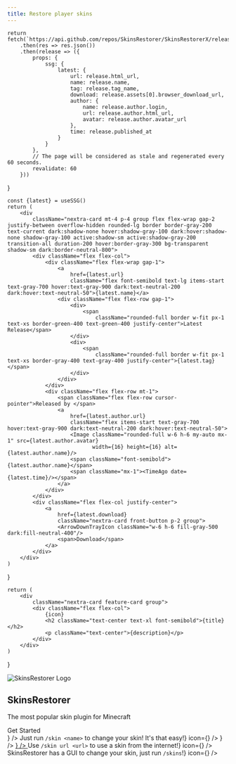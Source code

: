 ```yaml
---
title: Restore player skins
---
```



    return fetch(`https://api.github.com/repos/SkinsRestorer/SkinsRestorerX/releases/latest`)
        .then(res => res.json())
        .then(release => ({
            props: {
                ssg: {
                    latest: {
                        url: release.html_url,
                        name: release.name,
                        tag: release.tag_name,
                        download: release.assets[0].browser_download_url,
                        author: {
                            name: release.author.login,
                            url: release.author.html_url,
                            avatar: release.author.avatar_url
                        },
                        time: release.published_at
                    }
                }
            },
            // The page will be considered as stale and regenerated every 60 seconds.
            revalidate: 60
        }))
}

    const {latest} = useSSG()
    return (
        <div
            className="nextra-card mt-4 p-4 group flex flex-wrap gap-2 justify-between overflow-hidden rounded-lg border border-gray-200 text-current dark:shadow-none hover:shadow-gray-100 dark:hover:shadow-none shadow-gray-100 active:shadow-sm active:shadow-gray-200 transition-all duration-200 hover:border-gray-300 bg-transparent shadow-sm dark:border-neutral-800">
            <div className="flex flex-col">
                <div className="flex flex-wrap gap-1">
                    <a
                        href={latest.url}
                        className="flex font-semibold text-lg items-start text-gray-700 hover:text-gray-900 dark:text-neutral-200 dark:hover:text-neutral-50">{latest.name}</a>
                    <div className="flex flex-row gap-1">
                        <div>
                            <span
                                className="rounded-full border w-fit px-1 text-xs border-green-400 text-green-400 justify-center">Latest Release</span>
                        </div>
                        <div>
                            <span
                                className="rounded-full border w-fit px-1 text-xs border-gray-400 text-gray-400 justify-center">{latest.tag}</span>
                        </div>
                    </div>
                </div>
                <div className="flex flex-row mt-1">
                    <span className="flex flex-row cursor-pointer">Released by </span>
                    <a
                        href={latest.author.url}
                        className="flex items-start text-gray-700 hover:text-gray-900 dark:text-neutral-200 dark:hover:text-neutral-50">
                        <Image className="rounded-full w-6 h-6 my-auto mx-1" src={latest.author.avatar}
                               width={16} height={16} alt={latest.author.name}/>
                        <span className="font-semibold">{latest.author.name}</span>
                        <span className="mx-1"><TimeAgo date={latest.time}/></span>
                    </a>
                </div>
            </div>
            <div className="flex flex-col justify-center">
                <a
                    href={latest.download}
                    className="nextra-card front-button p-2 group">
                    <ArrowDownTrayIcon className="w-6 h-6 fill-gray-500 dark:fill-neutral-400"/>
                    <span>Download</span>
                </a>
            </div>
        </div>
    )
}

    return (
        <div
            className="nextra-card feature-card group">
            <div className="flex flex-col">
                {icon}
                <h2 className="text-center text-xl font-semibold">{title}</h2>
                <p className="text-center">{description}</p>
            </div>
        </div>
    )
}

<article
    className="w-full overflow-x-hidden break-words nextra-content flex min-h-[calc(100vh-var(--nextra-navbar-height))] min-w-0 justify-center pb-8 pr-[calc(env(safe-area-inset-right)-1.5rem)]">
    <main className="w-full min-w-0 max-w-6xl px-6 pt-4 md:px-12">
        <div className="mx-auto container">
            <LatestRelease/>
            <div className="p-4 flex flex-col">
                <div className="mt-8 md:mt-16 flex flex-col md:flex-row mx-auto gap-2">
                    <Image src="/logo.png" width={128} height={128} className="w-24 md:w-16 h-24 md:h-16 mx-auto"
                           alt="SkinsRestorer Logo"/>
                    <h1 className="my-auto text-center text-5xl font-bold">
                        SkinsRestorer
                    </h1>
                </div>
                <p className="text-center mt-2 text-lg">The most popular skin plugin for Minecraft</p>
                <Link href="/docs/installation"
                      className="nextra-card front-button mt-6 p-2 group">
                    <span>Get Started</span>
                    <ChevronDoubleRightIcon className="w-6 h-6 m-auto fill-gray-500 dark:fill-neutral-400"/>
                </Link>
                <div className="grid grid-cols-1 sm:grid-cols-2 md:grid-cols-3 gap-4 mt-8 md:mt-16">
                    <Link
                        href="/docs/installation"
                    >
                        <FeatureCard
                            title="Easy to use"
                            description="SkinsRestorer is easy to use, just install it and you're ready to go!"
                            icon={<RocketLaunchIcon className="w-6 h-6 mx-auto my-2"/>}
                        />
                    </Link>
                    <FeatureCard
                        title="Change your skin"
                        description={<span>Just run <code className="highlight-code">/skin &lt;name&gt;</code> to change your skin! It's that easy!</span>}
                        icon={<BoltIcon className="w-6 h-6 mx-auto my-2"/>}
                    />
                    <FeatureCard
                        title="Restore your skins"
                        description="SkinsRestorer can restore your skins on offline mode servers!"
                        icon={<CloudArrowDownIcon
                            className="w-6 h-6 mx-auto my-2"/>}
                    />
                    <a href={process.env.NEXT_PUBLIC_GITHUB_LINK}>
                        <FeatureCard
                            title="Open Source"
                            description="SkinsRestorer is open source, you can contribute to it on GitHub!"
                            icon={<svg xmlns="http://www.w3.org/2000/svg" height="32.666666666666664" width="32"
                                       viewBox="0 0 98 96" className="w-6 h-6 mx-auto my-2">
                                <path fillRule="evenodd" clipRule="evenodd"
                                      d="M48.854 0C21.839 0 0 22 0 49.217c0 21.756 13.993 40.172 33.405 46.69 2.427.49 3.316-1.059 3.316-2.362 0-1.141-.08-5.052-.08-9.127-13.59 2.934-16.42-5.867-16.42-5.867-2.184-5.704-5.42-7.17-5.42-7.17-4.448-3.015.324-3.015.324-3.015 4.934.326 7.523 5.052 7.523 5.052 4.367 7.496 11.404 5.378 14.235 4.074.404-3.178 1.699-5.378 3.074-6.6-10.839-1.141-22.243-5.378-22.243-24.283 0-5.378 1.94-9.778 5.014-13.2-.485-1.222-2.184-6.275.486-13.038 0 0 4.125-1.304 13.426 5.052a46.97 46.97 0 0 1 12.214-1.63c4.125 0 8.33.571 12.213 1.63 9.302-6.356 13.427-5.052 13.427-5.052 2.67 6.763.97 11.816.485 13.038 3.155 3.422 5.015 7.822 5.015 13.2 0 18.905-11.404 23.06-22.324 24.283 1.78 1.548 3.316 4.481 3.316 9.126 0 6.6-.08 11.897-.08 13.526 0 1.304.89 2.853 3.316 2.364 19.412-6.52 33.405-24.935 33.405-46.691C97.707 22 75.788 0 48.854 0z"
                                      fill="currentColor"></path>
                            </svg>}
                        />
                    </a>
                    <FeatureCard
                        title="Use your own skin"
                        description={<span>Use <code className="highlight-code">/skin url &lt;url&gt;</code> to use a skin from the internet!</span>}
                        icon={<PhotoIcon className="w-6 h-6 mx-auto my-2"/>}
                    />
                    <FeatureCard
                        title="Use our GUI"
                        description={<span>SkinsRestorer has a GUI to change your skin, just run <code
                            className="highlight-code">/skins</code>!</span>}
                        icon={<Squares2X2Icon className="w-6 h-6 mx-auto my-2"/>}
                    />
                </div>
            </div>
        </div>
    </main>
</article>
